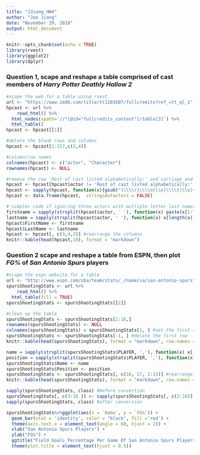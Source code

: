 ```yaml
---
title: "JJiang_HW4"
author: "Joe Jiang"
date: "November 29, 2018"
output: html_document
---
```


```r
knitr::opts_chunk$set(echo = TRUE)
library(rvest)
library(ggplot2)
library(dplyr)
```

### Question 1, scape and reshape a table comprised of cast members of *Harry Potter Deathly Hallow 2*

```r
#scape the web for a table using rvest
url <- "https://www.imdb.com/title/tt1201607/fullcredits?ref_=tt_ql_1"
hpcast <- url %>%
	read_html() %>%
  html_nodes(xpath='//*[@id="fullcredits_content"]/table[3]') %>%
  html_table()
hpcast <- hpcast[[1]]
```
```r
#delete the blank rows and columns
hpcast <- hpcast[2:157,c(2,4)]

#column/row names 
colnames(hpcast) <- c("actor", "Character")
rownames(hpcast) <- NULL

#remove the row 'Rest of cast listed alphabetically:' and carriage and other hidden characters
hpcast <- hpcast[hpcast$actor != 'Rest of cast listed alphabetically:',]
hpcast <- sapply(hpcast, function(x){gsub("(\\\\r|\\\\n|\\n|\\\\t|\\s)+", " ", x)}) #remove blank and carriage return, tabs ...
hpcast <- data.frame(hpcast,  stringsAsFactors = FALSE)

# simpler code if ignoring three actors with multiple-letter last names
firstname = sapply(strsplit(hpcast$actor, ' '), function(x) paste(x[1:length(x)-1], collapse = " "))
lastname = sapply(strsplit(hpcast$actor, ' '), function(x) x[length(x)])
hpcast$FirstName <- firstname
hpcast$LastName <- lastname
hpcast <- hpcast[, c(3,4,2)] #rearrange the columns 
knitr::kable(head(hpcast,10), format = "markdown")
```

### Question 2 scape and reshape a table from ESPN, then plot *FG%* of *San Antonio Spurs* players


```r
#scape the espn website for a table
url <- "http://www.espn.com/nba/team/stats/_/name/sa/san-antonio-spurs"
spursShootingStats <- url %>%
	read_html() %>%
  html_table(fill = TRUE)
spursShootingStats <- spursShootingStats[[2]]

#clean up the table 
spursShootingStats <- spursShootingStats[2:16,]
rownames(spursShootingStats) <- NULL
colnames(spursShootingStats) = spursShootingStats[1, ] #set the first row as column names =
spursShootingStats <- spursShootingStats[-1, ] #delete the first row
knitr::kable(head(spursShootingStats), format = "markdown", row.names = FALSE)
```

```r
name = sapply(strsplit(spursShootingStats$PLAYER, ','), function(x) x[1]) #split the name
position = sapply(strsplit(spursShootingStats$PLAYER, ','), function(x) x[2]) #split the position
spursShootingStats$Name <- name
spursShootingStats$Position <- position
spursShootingStats <- spursShootingStats[, c(16, 17, 2:15)] #rearrange the columns 
knitr::kable(head(spursShootingStats), format = "markdown", row.names = FALSE)
```

```r
sapply(spursShootingStats, class) #before convertion
spursShootingStats[, c(3:16 )] <- sapply(spursShootingStats[, c(3:16)], as.numeric)
sapply(spursShootingStats, class) #after conversion
```

```r
spursShootingStats%>%ggplot(aes(x = `Name`, y = `FG%`)) +
  geom_bar(stat = 'identity', color = "black", fill ='red') +
  theme(axis.text.x = element_text(angle = 60, hjust = 1)) +
  xlab("San Antonio Spurs Players") +
  ylab("FG%") +
  ggtitle("Field Goals Percentage Per Game Of San Antonio Spurs Players")+
  theme(plot.title = element_text(hjust = 0.5))
```
 


